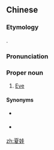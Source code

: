 ==Chinese==
{{zh-forms}}

===Etymology===
{{bor|zh|hbo|חַוָּה|tr=ḥawwā}}.

===Pronunciation===
{{zh-pron
|m=Xiàwá
|c=haa6 waa1
|h=pfs=Ha-vâ
|mn=Hā-oa
|cat=pn
}}

===Proper noun===
{{zh-proper noun}}

# {{lb|zh|Protestantism}} [[Eve]] {{gloss|the first [[woman]] and [[mother]] of the [[human race]]}}
#:{{zh-x|彼人 共 伊 的 某 ^夏娃 同房；^夏娃 就 懷孕 生{siⁿ} ^該隱，講，^我 對 耶和華 庇佑 得著 囝。|And Adam knew '''Eve''' his wife; and she ['''Eve'''] conceived, and bare Cain, and said, I have gotten a man from the Lord.|MN|ref=巴克禮譯本 (Barclay Amoy Romanized Bible), 創世記 (Genesis) 4:1}}

====Synonyms====
* {{qualifier|Islam}} {{zh-l|哈娃}}
* {{qualifier|Roman Catholicism}} {{zh-l|厄娃}}

[[zh:夏娃]]